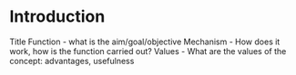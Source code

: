 # Introduction

Title
Function - what is the aim/goal/objective
Mechanism - How does it work, how is the function carried out?
Values - What are the values of the concept: advantages, usefulness
